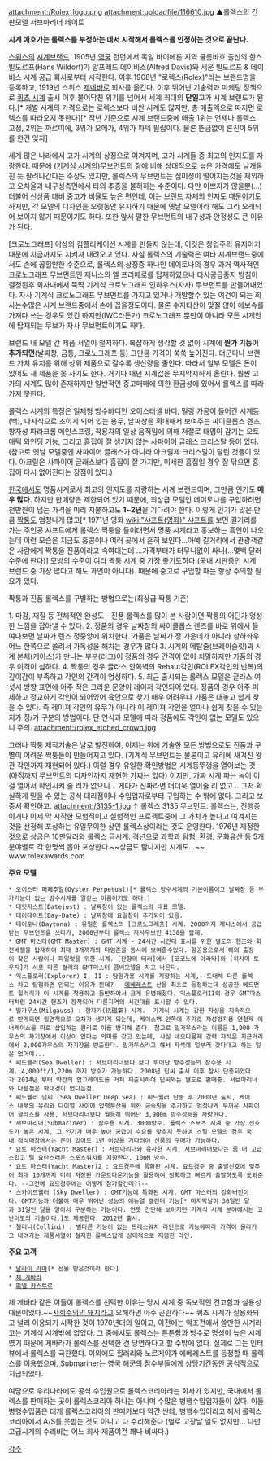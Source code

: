 attachment:/Rolex_logo.png
attachment:uploadfile/116610.jpg
▲롤렉스의 간판모델 서브마리너 데이트

'''시계 애호가는 롤렉스를 부정하는 데서 시작해서 롤렉스를 인정하는 것으로 끝난다.'''

[[스위스]]의 [[시계]]브랜드. 1905년 [[영국]] 런던에서 독일 바이에른 지역 쿨름바흐 출신의 한스 빌도르프(Hans Wildorf)가 알프레드 데이비스(Alfred Davis)와 세운 빌도르프 & 데이비스 시계 공급 회사로부터 시작한다. 이후 1908년 "로렉스(Rolex)"라는 브랜드명을 등록하고, 1919년 스위스 [[제네바]]로 회사를 옮긴다. 이후 뛰어난 기술력과 마케팅 정책으로 [[쿼츠 시계]] 출시 이후 불어닥친 위기를 넘어서 세계 최대의 '''단일'''고가 시계 브랜드가 된다.[* 개별 시계의 가격으로는 로렉스보다 비싼 시계도 많지만, 총 매출액으로 따지면 로렉스를 따라오지 못한다][* 작년 기준으로 시계 브랜드중에 매출 1위는 언제나 롤렉스 고정, 2위는 까르띠에, 3위가 오메가, 4위가 파텍 필립이다. 물론 뜬금없이 론진이 5위를 한건 잊자]

세계 많은 나라에서 고가 시계의 상징으로 여겨지며, 고가 시계들 중 최고의 인지도를 자랑한다. 때문에 ([[기계식 시계]]의)무브먼트의 질에 비해 상대적으로 높은 가격에도 날개돋친 듯 팔려나간다는 주장도 있지만, 롤렉스의 무브먼트는 심미성이 떨어지는것을 제외하고 오차율과 내구성측면에서 타의 추종을 불허하는 수준이다. 다만 이쁘지가 않을뿐(...) 더불어 신상품 대비 중고가 비율도 높은 편인데, 이는 브랜드 자체의 인지도 때문이기도 하지만, 각 모델의 디자인을 오랫동안 유지하기 때문에 옛날 모델이라 해도 그리 오래되어 보이지 않기 때문이기도 하다. 또한 앞서 말한 무브먼트의 내구성과 안정성도 큰 이유가 된다. 

[크로노그래프] 이상의 컴플리케이션 시계를 만들지 않는데, 이것은 창업주의 유지이기때문에 지금까지도 지켜져 내려오고 있다. 사실 롤렉스의 기술력은 여타 시계브랜드중에서도 손에 꼽힐만한 수준으로, 롤렉스의 상징중 하나인 데이토나의 경우 과거 역사적인 크로노그래프 무브먼트인 제니스의 엘 프리메로를 탑재하였으나 타사공급중지 방침이 결정된후 회사내에서 뚝딱 기계식 크로노그래프 인하우스(자사) 무브먼트를 만들어내었다. 자사 기계식 크로노그래프 무브먼트를 가지고 있거나 개발할수 있는 여건이 되는 회사는수많은 시계 브랜드중에서 손에 꼽을정도이다. 물론 수지타산이 맞질 않아 에보슈를 가져다 쓰는 경우도 있긴 하지만(IWC라든가) 크로노그래프 뿐만이 아니라 모든 시계안에 탑재되는 무브가 자사 무브먼트이기도 하다.

브랜드 내 모델 간 제품 서열이 철저하다. 복잡하게 생각할 것 없이 시계에 '''뭔가 기능이 추가되면'''(날짜창, 금통, 크로노그래프 등) 그만큼 가격이 쑥쑥 높아진다. 더군다나 브랜드 가치 유지를 위해 상위 제품으로 갈수록 생산량을 줄인다. 따라서 일부 모델은 돈이 있어도 새 제품을 못 사기도 한다. 거기다 매년 시계값을 무지막지하게 올린다. 훨씬 고가의 시계도 많이 존재하지만 일반적인 중고매매에 의한 환금성에 있어서 롤렉스를 따라가지 못한다. 

롤렉스 시계의 특징은 일체형 방수바디인 오이스터셸 바디, 밀링 가공이 들어간 시계등(백), 나사식으로 조이게 되어 있는 용두, 날짜창을 확대해서 보여주는 싸이클롭스 렌즈, 항자성 파라크롬 메인스프링, 착용자의 일상 움직임에 의해 저절로 태엽이 감기는 오토매틱 와인딩 기능, 그리고 흠집이 잘 생기지 않는 사파이어 글래스 크리스탈 등이 있다. (참고로 옛날 모델중엔 사파이어 글래스가 아니라 아크릴제 크리스탈이 달린 것들이 있다. 아크릴은 사파이어 글래스보다 흠집이 잘 가지만, 미세한 흠집일 경우 잘 닦으면 흠집이 다시 없어진다는 장점이 있다.)

[[한국]]에서도 명품시계로서 최고의 인지도를 자랑하는 시계 브랜드이며, 그만큼 인기도 '''매우 많다'''. 하지만 판매량은 제한되어 있기 때문에, 최상급 모델인 데이토나를 구입하려면 천만원이 넘는 가격을 미리 지불하고도 '''1~2년'''을 기다려야 한다. 이렇게 인기가 많은 만큼 [[짝퉁]]도 엄청나게 많고[* 1971년 영화 [[wiki:"샤프트(영화)" 샤프트]]를 보면 길거리를 가는 주인공 샤프트에게 롤렉스 짝퉁을 들이대면서 명품 시계라고 홍보하는 흑인이 나오는데 이런 모습은 지금도 홍콩이나 여러 곳에서 흔히 보인다...아예 길거리에서 관광객같은 사람에게 짝퉁을 진품이라고 속여대는데 ...가격부터가 터무니없이 싸니(...몇백 달러 수준에 판다)] 모방의 수준이 여타 짝퉁 시계 중 가장 좋기도하다.(국내 시판중인 시계 브랜드 중 가장 많다고 해도 과언이 아니다). 때문에 중고로 구입할 때는 항상 주의할 필요가 있다.

짝퉁과 진품 롤렉스를 구별하는 방법으로는(최상급 짝퉁 기준)

1. 마감, 재질 등 전체적인 완성도 - 진품 롤렉스를 많이 본 사람이면 짝퉁의 어딘가 엉성한 느낌을 잡아낼 수 있다.
2. 정품의 경우 날짜창의 싸이클롭스 렌즈를 바로 위에서 들여다보면 날짜가 렌즈 정중앙에 위치한다. 가품은 날짜가 정 가운데가 아니라 상하좌우 어느 한쪽으로 쏠려서 가독성을 해치는 경우가 많다
3. 시계의 메탈줄(브레이슬릿)과 시계 본체(케이스)가 만나는 부분(러그)이 정품의 경우 간격이 없이 치밀하지만 가품의 경우 이격이 심하다.
4. 짝퉁의 경우 글라스 안쪽벽의 Rehaut각인(ROLEX각인의 반복)의 깊이감이 부족하고 각인의 간격이 엉성하다.
5. 최근 출시되는 롤렉스 모델은 글라스 여섯시 방향 표면에 아주 작은 크라운 문양이 레이저 각인되어 있다. 정품의 경우 아주 미세하고 정교하게 각인이 되어있어 육안으로 찾기 매우 어려우나 가품은 대놓고 쉽게 찾을 수 있다. 즉 레이져 각인의 유무가 아니라 이 레이져 각인을 얼마나 쉽게 찾을 수 있는지가 정/가 구분의 방법이다. 단 연식과 모델에 따라 정품에도 각인이 없는 모델도 있으니 주의. attachment:/rolex_etched_crown.jpg

그러나 짝퉁 제작기술은 날로 발전하여, 이제는 위에 기술한 모든 방법으로도 진품과 구별이 어려운 짝퉁들이 만들어지고 있다. (기계식 무브먼트는 물론이고 유리에 새겨진 왕관 각인까지 재현되어 있다.) 이럴 경우 유일한 확인방법은 시계등뚜껑을 열어보는 것 (아직까지 무브먼트의 디자인까지 재현한 가짜는 없다) 이지만, 가짜 시계 파는 놈이 이걸 열어서 확인시켜 줄 리가 없으니... 게다가 진짜라면 더더욱 열어줄 리 없고...
그저 확실하게 믿을 수 있는 공식 대리점이나 수입업자로부터 구입하는 수 밖에 없다. 그리고 보증서 확인하고.
attachment:/3135-1.jpg
↑ 롤렉스 3135 무브먼트.
롤렉스는, 진행중이거나 이제 막 시작한 모험적이고 실험적인 프로젝트중에 그 가치가 높다고 여겨지는 것을 선정해 포상하는 유일무이한 상인 롤렉스상이라는 것도 운영한다. 1976년 제정한 것으로 상금은 10만달러와 롤렉스 금시계. 격년으로 과학과 탐험, 환경, 문화유산 등 5개 분야별로 각 한명씩 뽑아 포상한다.~~상금도 탐나지만 시계도...~~
www.rolexawards.com


'''주요 모델'''

 * 오이스터 퍼페추얼(Oyster Perpetual)[* 롤렉스 방수시계의 기본이름이고 날짜창 등 부가기능이 없는 방수시계를 일컫는 이름이기도 하다.]
 * 데잇저스트(Datejust) : 날짜창이 있는 롤렉스의 대표 모델.
 * 데이데이트(Day-Date) : 날짜창에 요일창이 추가되어 있음.
 * 데이토나(Daytona) : 유일한 롤렉스의 [크로노그래프] 시계. 2000까지 제니스에서 공급받는 무브먼트를 쓰다가, 2000년부터 롤렉스 자사무브인 4130을 탑재.
 * GMT 마스터(GMT Master) : GMT 시계 - 24시간 시간대 표시를 위한 별도의 핸즈와 회전베젤을 탑재하여 최대 3개까지의 타임존을 동시에 보여줄수있다. 항공용으로서 해외 출장이 잦은 사람이나 파일럿을 위한 시계. [잔향의 테러]에서 [코코노에 아라타]와 [히사미 토우지]가 서로 다른 컬러의 GMT마스터 콤비모델을 차고 나온다.
 * 익스플로러(Explorer) I, II : 탐험가용 시계를 지향하는 시계,--도대체 다른 롤렉스 차고 탐험하면 안되는 이유가 뭔데?-- [[에베레스트]] 산을 최초로 등정하는데 성공한 에드먼트 힐러리가 이 시계를 착용하고 등반하여서 크게 유명해졌다. 익스플로러II의 경우 GMT마스터처럼 24시간 핸즈가 장착되어 다른지역의 시간대를 표시할 수 있다. 
 * 밀가우스(Milgauss) : 항자기(抗磁氣) 시계.  기계식 시계는 강한 자성을 지속적으로 받게되면 필연적으로 오차가 생기게 되는데, 케이스백 안쪽에 추가로 자성방지용 연철제 이너케이스을 따로 삽입하는 원리로 이를 방지해 준다. 참고로 밀가우스라는 이름은 1,000 가우스의 자기장에서 이상이 없다는 의미를 갖고 있는데, 사실 네오디뮴제 강력 자석은 지근거리에서 2,000가우스의 자기장을 방출한다. 밀가우스라고 해서 자석에 일부러 갖다대고 하는 일은 없어야...
 * 씨드웰러(Sea Dweller) : 서브마리너보다 보다 뛰어난 방수성능의 잠수용 시계. 4,000ft/1,220m 까지 방수가 가능하다. 2008년 딥씨 출시 이후 잠시 단종되었다가 2014년 부터 약간의 업그레이드를 거쳐 재출시하여 딥씨와는 별도로 판매중. 서브마리너와 다른점은 확대경이 없다는점.
 * 씨드웰러 딥씨 (Sea Dweller Deep Sea) : 씨드웰러 단종 후 2008년 출시, 케이스 내부의 유리와 다이얼 사이에 압력분산을 위한 금속링을 추가하고 엄청나게 두꺼운 사파이어 글라스를 사용, 서브마리너보다 월등히 뛰어난 3,900m 방수성능을 자랑한다.
 * 서브마리너(Submariner) : 잠수용 시계. 300m방수. 롤렉스 스포츠 시계 중 가장 선호도가 높은 시계, 그 인기가 매우 높아 공급이 수요를 맞추지 못하여 스틸 모델의 경우 국내 정식매장에서는 돈이 있어도 1년 이상을 기다려야 신품의 구매가 가능하다.
 * 요트 마스터(Yacht Master) : 서브마리너와 유사한 시계, 서브마리너보다는 좀 더 고급스럽고 덜 요란스러운 스포츠워치를 지향한다. 100M 방수.
 * 요트 마스터(Yacht Master)2 : 요트경주에 특화된 시계. 요트경주 중 출발신호에 맞추어 최대 10개까지 미리 저장된 카운트다운기능을 활용하여 정확하고 빠르게 출발하도록 도와준다. --그전에 요트경주에는 어떻게 참가할건데??--
 * 스카이드웰러 (Sky Dweller) : GMT기능에 특화된 시계, GMT 마스터의 강화버전이다. GMT기능과 더불어 매우 뛰어난 성능의 애뉴얼 캘린더 기능[* 마지막날이 30일인 달과 31일인 달을 알아서 구분하는 기능이다. 언뜻 간단해 보이지만 기계식 시계 분야에서는 고난이도의 기술이다.]도 제공한다. 2012년 출시.
 * 첼리니(Cellini) : 별다른 기능이 없는 드레스워치 라인으로 기능에따라 가격이 올라가고 내려가는 제품서열이 철저한 롤렉스답게 상대적으로 저렴한 라인.

'''주요 고객'''
 * [[달라이 라마]][* 선물 받은것이라 한다]
 * [[체 게바라]] 
 * [[피델 카스트로]]


체 게바라 같은 이들이 롤렉스를 선택한 이유는 당시 시계 중 독보적인 견고함과 실용성 때문이었다.~~[[자본주의의 돼지|사회주의의 돼지]]라고 오해하면 아주 곤란하다~~ 쿼츠 시계가 실용화되고 널리 이용되기 시작한 것이 1970년대의 일이고, 이전에는 악조건에서 쓸만한 시계라고는 기계식 시계밖에 없었다. 그 중에서도 롤렉스는 튼튼함과 방수로 명성이 높은 시계였기 때문에 게바라가 롤렉스를 선택한 건 당연하다고 할 수밖에 없다. 실제로 그는 인터뷰에서 롤렉스를 극찬했다. 이외에도 힐러리와 노르게이가 에베레스트를 등정할 때 롤렉스를 이용했으며, Submariner는 영국 해군의 잠수부들에게 상당기간동안 공식적으로 지급되었다.

여담으로 우리나라에도 공식 수입원으로 롤렉스코리아라는 회사가 있지만, 국내에서 롤렉스를 판매하는 곳이 롤렉스코리아 하나는 아니며 수많은 병행수입업자들이 있다. 이들 병행수입품은 대개 롤렉스코리아의 판매가보다 약간 싼데, 병행수입이라고 해서 롤렉스코리아에서 A/S를 못받는 것도 아니고 다 수리해준다 (별로 고장날 일도 없지만... 다만 고급시계의 수리비는 어느 회사 제품이건 꽤나 비싸다.)

[[각주]]
